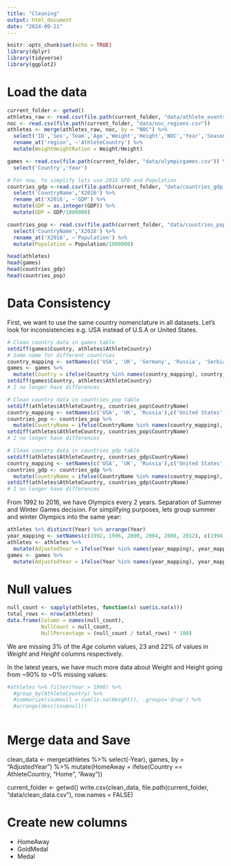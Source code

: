 ```yaml
---
title: "Cleaning"
output: html_document
date: "2024-09-21"
---
```


```r
knitr::opts_chunk$set(echo = TRUE)
library(dplyr)
library(tidyverse)
library(ggplot2)
```

# Load the data
```r
current_folder <- getwd()
athletes_raw <- read.csv(file.path(current_folder, "data/athlete_events.csv"))
noc <- read.csv(file.path(current_folder, "data/noc_regions.csv"))
athletes <- merge(athletes_raw, noc, by = "NOC") %>%
  select('ID','Sex','Team','Age','Weight','Height','NOC','Year','Season','Sport','Event','Medal','region') %>% 
  rename_at('region', ~'AthleteCountry') %>%
  mutate(WeightHeightRation = Weight/Height)

games <- read.csv(file.path(current_folder, "data/olympicgames.csv")) %>%
  select('Country','Year')

# For now, to simplify lets use 2016 GPD and Population
countries_gdp <-read.csv(file.path(current_folder, "data/countries_gdp_per_capita.csv")) %>%
  select('CountryName','X2016') %>%
  rename_at('X2016', ~'GDP') %>%
  mutate(GDP = as.integer(GDP)) %>%
  mutate(GDP = GDP/1000000)

countries_pop <- read.csv(file.path(current_folder, "data/countries_pop.csv")) %>% 
  select('CountryName','X2016') %>%
  rename_at('X2016', ~'Population') %>%
  mutate(Population = Population/1000000)

head(athletes)
head(games)
head(countries_gdp)
head(countries_pop)
```
# Data Consistency
First, we want to use the same country nomenclature in all datasets. Let's look for inconsistencies e.g. USA instead of U.S.A or United States.
```r
# Clean country data in games table
setdiff(games$Country, athletes$AthleteCountry)
# Same name for different countries
country_mapping <- setNames(c('USA', 'UK', 'Germany', 'Russia', 'Serbia'),c('United States', 'United Kingdom', 'FR Germany', 'Soviet Union', 'Yugoslavia'))
games <- games %>%
  mutate(Country = ifelse(Country %in% names(country_mapping), country_mapping[as.character(Country)], Country))
setdiff(games$Country, athletes$AthleteCountry)
# I no longer have differences

# Clean country data in countries_pop table
setdiff(athletes$AthleteCountry, countries_pop$CountryName)
country_mapping <- setNames(c('USA', 'UK', 'Russia'),c('United States', 'United Kingdom', 'Russian Federation'))
countries_pop <- countries_pop %>%
  mutate(CountryName = ifelse(CountryName %in% names(country_mapping), country_mapping[as.character(CountryName)], CountryName))
setdiff(athletes$AthleteCountry, countries_pop$CountryName)
# I no longer have differences

# Clean country data in countries_gdp table
setdiff(athletes$AthleteCountry, countries_gdp$CountryName)
country_mapping <- setNames(c('USA', 'UK', 'Russia'),c('United States', 'United Kingdom', 'Russian Federation'))
countries_gdp <- countries_gdp %>%
  mutate(CountryName = ifelse(CountryName %in% names(country_mapping), country_mapping[as.character(CountryName)], CountryName))
setdiff(athletes$AthleteCountry, countries_gdp$CountryName)
# I no longer have differences
```

From 1992 to 2016, we have Olympics every 2 years. Separation of Summer and Winter Games decision.
For simplifying purposes, lets group summer and winter Olympics into the same year:
```r
athletes %>% distinct(Year) %>% arrange(Year) 
year_mapping <- setNames(c(1992, 1996, 2000, 2004, 2008, 2012), c(1994, 1998, 2002, 2006, 2010, 2014))
athletes <- athletes %>%
  mutate(AdjustedYear = ifelse(Year %in% names(year_mapping), year_mapping[as.character(Year)], Year))
games <- games %>%
  mutate(AdjustedYear = ifelse(Year %in% names(year_mapping), year_mapping[as.character(Year)], Year))
```


# Null values
```r
null_count <- sapply(athletes, function(x) sum(is.na(x)))
total_rows <- nrow(athletes)
data.frame(Column = names(null_count), 
           NullCount = null_count, 
           NullPercentage = (null_count / total_rows) * 100)
```
We are missing 3% of the *Age* column values, 23 and 22% of values in *Weight* and *Height* columns respectively.

In the latest years, we have much more data about Weight and Height going from ~90% to ~0% missing values:
```r
#athletes %>% filter(Year > 1990) %>%
  #group_by(AthleteCountry) %>% 
  #summarize(ssumnull = sum(is.na(Height)), .groups='drop') %>% 
  #arrange(desc(ssumnull))
  
```

# Merge data and Save
clean_data <- merge(athletes %>% select(-Year), games, by = "AdjustedYear") %>%
  mutate(HomeAway = ifelse(Country == AthleteCountry, "Home", "Away"))

current_folder <- getwd()
write.csv(clean_data, file.path(current_folder, "data/clean_data.csv"), row.names = FALSE)

# Create new columns
- HomeAway
- GoldMedal
- Medal